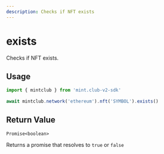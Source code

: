 ```yaml
---
description: Checks if NFT exists
---
```


# exists 

Checks if NFT exists.

## Usage

```ts twoslash [example.ts]
import { mintclub } from 'mint.club-v2-sdk'
 
await mintclub.network('ethereum').nft('SYMBOL').exists()
```

## Return Value

`Promise<boolean>`

Returns a promise that resolves to `true` or `false`

